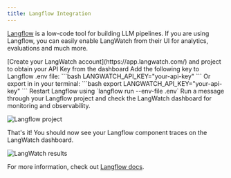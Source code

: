 ```yaml
---
title: Langflow Integration
---
```


[Langflow](https://www.langflow.org/) is a low-code tool for building LLM pipelines. If you are using Langflow, you can easily enable LangWatch from their UI for analytics, evaluations and much more.

<Steps>
<Step title="Obtain your API Key">
[Create your LangWatch account](https://app.langwatch.com/) and project to obtain your API Key from the dashboard
</Step>
<Step title="Environment Variables">
Add the following key to Langflow .env file:
```bash
LANGWATCH_API_KEY="your-api-key"
```
Or export in in your terminal:
```bash
export LANGWATCH_API_KEY="your-api-key"
```
</Step>
<Step title="Restart Langflow">
Restart Langflow using `langflow run --env-file .env`
</Step>
<Step title="Test the integration">
Run a message through your Langflow project and check the LangWatch dashboard for monitoring and observability.

![Langflow project](/images/integration/langflow/langflow-1.png)

That's it! You should now see your Langflow component traces on the LangWatch dashboard.

![LangWatch results](/images/integration/langflow/langflow-2.png)
</Step>
</Steps>

For more information, check out [Langflow docs](https://docs.langflow.org/).